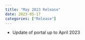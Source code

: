 ```yaml
---
title: "May 2023 Release"
date: 2023-05-17
categories: ["Release"]
---
```


<script src="/rmarkdown-libs/header-attrs/header-attrs.js"></script>


<ul>
<li>Update of portal up to April 2023</li>
</ul>